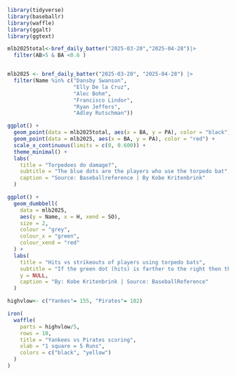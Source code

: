 ```r
library(tidyverse)
library(baseballr)
library(waffle)
library(ggalt)
library(ggtext)

```

```r
mlb2025total<-bref_daily_batter("2025-03-20","2025-04-28")|>
  filter(AB>5 & BA <0.6 )


mlb2025 <- bref_daily_batter("2025-03-20", "2025-04-28") |>
  filter(Name %in% c("Dansby Swanson",
                     "Elly De la Cruz",
                     "Alec Bohm",
                     "Francisco Lindor",
                     "Ryan Jeffers",
                     "Adley Rutschman"))
```



```r
ggplot() +
  geom_point(data = mlb2025total, aes(x = BA, y = PA), color = "black") +
  geom_point(data = mlb2025, aes(x = BA, y = PA), color = "red") +
  scale_x_continuous(limits = c(0, 0.600)) +
  theme_minimal() +
  labs(
    title = "Torpedoes do damage?",
    subtitle = "The blue dots are the players who use the torpedo bat",
    caption = "Source: Baseballreference | By Kobe Kritenbrink"
  )
```


```r
ggplot() +
  geom_dumbbell(
    data = mlb2025,
    aes(y = Name, x = H, xend = SO),
    size = 2,
    colour = "grey",
    colour_x = "green",
    colour_xend = "red"
  ) +
  labs(
    title = "Hits vs strikeouts of players using torpedo bats",
    subtitle = "If the green dot (hits) is farther to the right then the left that is good.",
    y = NULL,
    caption = "By: Kobe Kritenbrink | Source: BaseballReference"
  ) 
```




```r
highvlow<- c("Yankes"= 155, "Pirates"= 102)

```

```r
iron(
  waffle(
    parts = highvlow/5,
    rows = 10,
    title = "Yankees vs Pirates scoring",
    xlab = "1 square = 5 Runs",
    colors = c("black", "yellow")
  )
)

```

